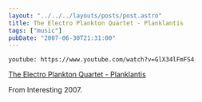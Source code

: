 ```yaml
---
layout: "../../../layouts/posts/post.astro"
title: The Electro Plankton Quartet - Planklantis
tags: ["music"]
pubDate: "2007-06-30T21:31:00"
---
```


`youtube: https://www.youtube.com/watch?v=GlX34lFmFS4`

[The Electro Plankton Quartet - Planklantis](https://www.youtube.com/watch?v=GlX34lFmFS4)

From Interesting 2007.
